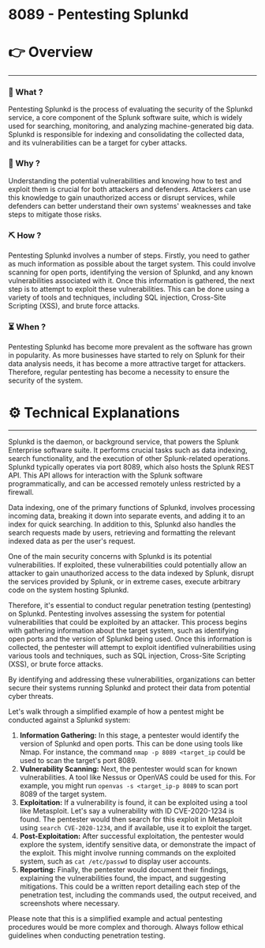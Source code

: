 # 8089 - Pentesting Splunkd


# 👉 Overview

---

### 👀 What ?

Pentesting Splunkd is the process of evaluating the security of the Splunkd service, a core component of the Splunk software suite, which is widely used for searching, monitoring, and analyzing machine-generated big data. Splunkd is responsible for indexing and consolidating the collected data, and its vulnerabilities can be a target for cyber attacks.


### 🧐 Why ?

Understanding the potential vulnerabilities and knowing how to test and exploit them is crucial for both attackers and defenders. Attackers can use this knowledge to gain unauthorized access or disrupt services, while defenders can better understand their own systems' weaknesses and take steps to mitigate those risks.


### ⛏️ How ?

Pentesting Splunkd involves a number of steps. Firstly, you need to gather as much information as possible about the target system. This could involve scanning for open ports, identifying the version of Splunkd, and any known vulnerabilities associated with it. Once this information is gathered, the next step is to attempt to exploit these vulnerabilities. This can be done using a variety of tools and techniques, including SQL injection, Cross-Site Scripting (XSS), and brute force attacks.


### ⏳ When ?

Pentesting Splunkd has become more prevalent as the software has grown in popularity. As more businesses have started to rely on Splunk for their data analysis needs, it has become a more attractive target for attackers. Therefore, regular pentesting has become a necessity to ensure the security of the system.


# ⚙️ Technical Explanations

---

Splunkd is the daemon, or background service, that powers the Splunk Enterprise software suite. It performs crucial tasks such as data indexing, search functionality, and the execution of other Splunk-related operations. Splunkd typically operates via port 8089, which also hosts the Splunk REST API. This API allows for interaction with the Splunk software programmatically, and can be accessed remotely unless restricted by a firewall.

Data indexing, one of the primary functions of Splunkd, involves processing incoming data, breaking it down into separate events, and adding it to an index for quick searching. In addition to this, Splunkd also handles the search requests made by users, retrieving and formatting the relevant indexed data as per the user's request.

One of the main security concerns with Splunkd is its potential vulnerabilities. If exploited, these vulnerabilities could potentially allow an attacker to gain unauthorized access to the data indexed by Splunk, disrupt the services provided by Splunk, or in extreme cases, execute arbitrary code on the system hosting Splunkd.

Therefore, it's essential to conduct regular penetration testing (pentesting) on Splunkd. Pentesting involves assessing the system for potential vulnerabilities that could be exploited by an attacker. This process begins with gathering information about the target system, such as identifying open ports and the version of Splunkd being used. Once this information is collected, the pentester will attempt to exploit identified vulnerabilities using various tools and techniques, such as SQL injection, Cross-Site Scripting (XSS), or brute force attacks.

By identifying and addressing these vulnerabilities, organizations can better secure their systems running Splunkd and protect their data from potential cyber threats.

Let's walk through a simplified example of how a pentest might be conducted against a Splunkd system:

1. **Information Gathering:** In this stage, a pentester would identify the version of Splunkd and open ports. This can be done using tools like Nmap. For instance, the command `nmap -p 8089 <target_ip` could be used to scan the target's port 8089.
2. **Vulnerability Scanning:** Next, the pentester would scan for known vulnerabilities. A tool like Nessus or OpenVAS could be used for this. For example, you might run `openvas -s <target_ip-p 8089` to scan port 8089 of the target system.
3. **Exploitation:** If a vulnerability is found, it can be exploited using a tool like Metasploit. Let's say a vulnerability with ID CVE-2020-1234 is found. The pentester would then search for this exploit in Metasploit using `search CVE-2020-1234`, and if available, use it to exploit the target.
4. **Post-Exploitation:** After successful exploitation, the pentester would explore the system, identify sensitive data, or demonstrate the impact of the exploit. This might involve running commands on the exploited system, such as `cat /etc/passwd` to display user accounts.
5. **Reporting:** Finally, the pentester would document their findings, explaining the vulnerabilities found, the impact, and suggesting mitigations. This could be a written report detailing each step of the penetration test, including the commands used, the output received, and screenshots where necessary.

Please note that this is a simplified example and actual pentesting procedures would be more complex and thorough. Always follow ethical guidelines when conducting penetration testing.
